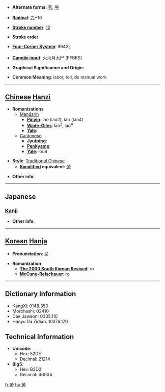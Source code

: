 * '''Alternate forms''': [[劳]], [[勞]]

* '''[[Wiktionary:Chinese radical index| Radical]]''': [[Wiktionary:Chinese radical index 力|力]]+10

* '''[[Wiktionary:Chinese total strokes index|Stroke number]]''': [[Wiktionary:Chinese total strokes index 12|12]]

* '''Stroke order''': 

* '''[[Wiktionary:Chinese four corner index|Four-Corner System]]''': 9942<sub>7</sub>

* '''[[Wiktionary:Chinese Cangjie index|Cangjie input]]''': 火火月大尸 (FFBKS)

* '''Graphical Significance and Origin''': 

* '''Common Meaning''': labor, toil, do manual work

----

== [[Chinese]] [[Hanzi]] ==

* '''Romanizations'''
** [[Mandarin]]
*** '''[[Pinyin]]''': láo (lao2), lào (lao4)
*** '''[[Wade-Giles]]''': lao<sup>2</sup>, lao<sup>4</sup>
*** '''[[Yale]]''': 
**[[Cantonese]]
***'''[[Jyutping]]''':
***'''[[Penkyamp]]''': 
***'''[[Yale]]''': lou4

* '''Style''': [[Traditional Chinese]] 
** '''[[Simplified Chinese|Simplified]] equivalent''': [[劳]]

* '''Other info''': 

----

==Japanese==
===[[Kanji]]===
{{kanji|on readings=[[ろう]] (rō)
|kun readings=[[ねぎらう]] (negirau), [[つかれる]] (tsukareru), [[いたわる]] (itawaru)
}}

* '''Other info''':  

----

== [[Korean]] [[Hanja]] ==

* '''Pronunciation''': 로

* '''Romanization'''
** '''[[The 2000 South Korean Revised Romanization|The 2000 South Korean Revised]]''': ro
** '''[[McCune-Reischauer]]''': ro

----

== Dictionary Information ==

* KangXi: 0148.350
* Morohashi: 02410
* Dae Jaweon: 0335.110
* Hanyu Da Zidian: 10376.170

== Technical Information ==

* '''Unicode''':
** Hex: 52DE
** Decimal: 21214
* '''Big5''':
** Hex: B3D2
** Decimal: 46034

[[fr:勞]]
[[hu:勞]]